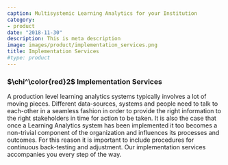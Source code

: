```yaml
---
caption: Multisystemic Learning Analytics for your Institution
category:
- product
date: "2018-11-30"
description: This is meta description
image: images/product/implementation_services.png
title: Implementation Services
#type: product
---
```

### $\chi^\color{red}2$ Implementation Services

A production level learning analytics systems typically involves a lot of moving pieces. Different data-sources, systems and people need to talk to each-other in a seamless fashion in order to provide the right information to the right stakeholders in time for action to be taken. It is also the case that once a Learning Analytics system has been implemented it too becomes a non-trivial component of the organization and influences its processes and outcomes. For this reason it is important to include procedures for continuous back-testing and adjustment. Our implementation services accompanies you every step of the way. 




